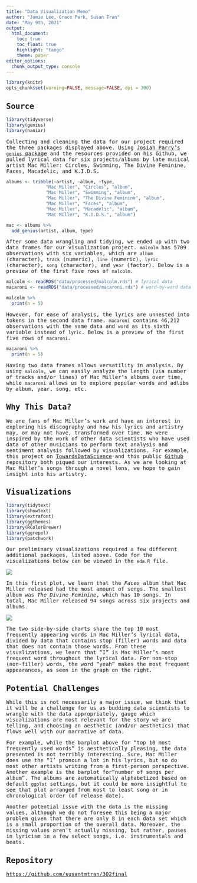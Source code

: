 ```yaml
---
title: "Data Visualization Memo"
author: "Jamie Lee, Grace Park, Susan Tran"
date: "May 9th, 2021"
output:
  html_document:
    toc: true
    toc_float: true
    highlight: "tango"
    theme: paper
editor_options: 
  chunk_output_type: console
---
```


```{=html}
<style type="text/css">
  body{
  font-family: "Inconsolata Black", monospace;
}
</style>
```
```r
library(knitr)
opts_chunk$set(warning=FALSE, message=FALSE, dpi = 300)
```

## Source

```r
library(tidyverse)
library(genius)
library(naniar)
```

Collecting and cleaning the data for our project required the three packages displayed above. Using [Josiah Parry's `genius` package](https://github.com/JosiahParry/genius) and the resources provided on his Github, we pulled lyrical data for six projects/albums by late musical artist Mac Miller: Circles, Swimming, The Divine Feminine, Faces, Macadelic, and K.I.D.S.

```r
albums <- tribble(~artist, ~album, ~type,
               "Mac Miller", "Circles", "album",
               "Mac Miller", "Swimming", "album",
               "Mac Miller", "The Divine Feminine", "album",
               "Mac Miller", "Faces", "album",
               "Mac Miller", "Macadelic", "album",
               "Mac Miller", "K.I.D.S.", "album")

mac <- albums %>%
  add_genius(artist, album, type)
```

After some data wrangling and tidying, we ended up with two data frames for our visualization project. `malcolm` has 5709 observations with six variables, which are `album` (character), `track` (numeric), `line` (numeric), `lyric` (character), `song` (character), and `year` (factor). Below is a preview of the first five rows of `malcolm`.

```r
malcolm <- readRDS("data/processed/malcolm.rds") # lyrical data
macaroni <- readRDS("data/processed/macaroni.rds") # word-by-word data

malcolm %>% 
  print(n = 5)
```

However, for ease of analysis, the lyrics are unnested into tokens in the second data frame. `macaroni` contains 46,212 observations with the same data and `word` as its sixth variable instead of `lyric`. Below is a preview of the first five rows of `macaroni`.

```r
macaroni %>% 
  print(n = 5)
```

Having two data frames allows versatility in analysis. By using `malcolm`, we can easily analyze the length (via number of tracks and/or lines) of Mac Miller's albums over time, while `macaroni` allows us to explore popular words and adlibs by album, year, song, etc.

## Why This Data?

We are fans of Mac Miller's work and have an interest in exploring his discography and how his lyrics and artistry may, or may not have, transformed over time. We were inspired by the work of other data scientists who have used data of other musicians to perform text analysis and sentiment analysis followed by visualizations. For example, this project on [TowardsDataScience](https://towardsdatascience.com/how-to-analyze-emotions-and-words-of-the-lyrics-from-your-favorite-music-artist-bbca10411283) and this public [Github](https://github.com/aaumaitre/taylor_swift) repository both piqued our interests. As we are looking at Mac Miller's songs through a novel lens, we hope to gain insight into his artistry.

## Visualizations

```r
library(tidytext)
library(showtext)
library(extrafont)
library(ggthemes)
library(RColorBrewer)
library(ggrepel)
library(patchwork)
```

Our preliminary visualizations required a few different additional packages, listed above. Code for the visualizations below can be viewed in the `eda.R` file.

![](plots/songs_per_album.png)

In this first plot, we learn that the *Faces* album that Mac Miller released had the most amount of songs. The smallest album was *The Divine Feminine*, which has 10 songs. In total, Mac Miller released 94 songs across six projects and albums.

![](plots/most_common_words.png)

The two side-by-side charts share the top 10 most frequently appearing words in Mac Miller's lyrical data, divided by data that contains stop (filler) words and data that does not contain those words. From these visualizations, we learn that "I" is Mac Miller's most frequent word throughout the lyrical data. For non-stop (non-filler) words, the word "yeah" makes the most frequent appearances, as seen in the graph on the right.

## Potential Challenges

While this is not necessarily a major issue, we think that it will be a challenge for us as budding data scientists to wrangle with the data appropriately, gauge which visualizations are most relevant for the story we are telling, and choosing an aesthetic (and/or aesthetics) that flows well with our narrative of data.

For example, while the barplot above for "top 10 most frequently used words" is aesthetically pleasing, the data presented is not terribly interesting. Sure, Mac Miller does use the "I' pronoun a lot in his lyrics, but so do most other artists writing from a first-person perspective. Another example is the barplot for "number of songs per album". The albums are automatically alphabetized based on default `ggplot` settings, but it could be more insightful to see that plot arranged from most to least song or in chronological order (of release date).

Another potential issue with the data is the missing values, although we do not foresee this being a major problem given that there are only 8 in each data set which is a small proportion of the overall data. Moreover, the missing values aren't actually missing, but rather, pauses in lyricism in a few select songs, i.e. instrumentals and beats.

## Repository

<https://github.com/susantmtran/302final>
